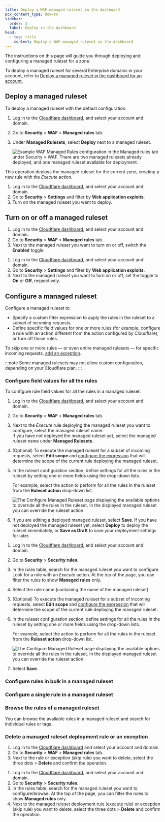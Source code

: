 ```yaml
---
title: Deploy a WAF managed ruleset in the dashboard
pcx_content_type: how-to
sidebar:
  order: 1
  label: Deploy in the dashboard
head:
  - tag: title
    content: Deploy a WAF managed ruleset in the dashboard
---
```



The instructions on this page will guide you through deploying and configuring a managed ruleset for a zone.

To deploy a managed ruleset for several Enterprise domains in your account, refer to [Deploy a managed ruleset in the dashboard for an account](/waf/account/managed-rulesets/deploy-dashboard/).

## Deploy a managed ruleset

To deploy a managed ruleset with the default configuration:

<Tabs syncKey="dashNewNav"> <TabItem label="Old dashboard">

1. Log in to the [Cloudflare dashboard](https://dash.cloudflare.com/), and select your account and domain.

2. Go to **Security** > **WAF** > **Managed rules** tab.

3. Under **Managed Rulesets**, select **Deploy** next to a managed ruleset.

   ![Example WAF Managed Rules configuration in the Managed rules tab under Security > WAF. There are two managed rulesets already deployed, and one managed ruleset available for deployment.](~/assets/images/waf/waf-managed-rules-tab.png)

This operation deploys the managed ruleset for the current zone, creating a new rule with the _Execute_ action.

</TabItem> <TabItem label="New dashboard" icon="rocket">

1. Log in to the [Cloudflare dashboard](https://dash.cloudflare.com), and select your account and domain.
2. Go to **Security** > **Settings** and filter by **Web application exploits**.
3. Turn on the managed ruleset you want to deploy.

</TabItem> </Tabs>

## Turn on or off a managed ruleset

<Tabs syncKey="dashNewNav"> <TabItem label="Old dashboard">

1. Log in to the [Cloudflare dashboard](https://dash.cloudflare.com/), and select your account and domain.
2. Go to **Security** > **WAF** > **Managed rules** tab.
3. Next to the managed ruleset you want to turn on or off, switch the **Enabled** toggle.

</TabItem> <TabItem label="New dashboard" icon="rocket">

1. Log in to the [Cloudflare dashboard](https://dash.cloudflare.com), and select your account and domain.
2. Go to **Security** > **Settings** and filter by **Web application exploits**.
3. Next to the managed ruleset you want to turn on or off, set the toggle to **On** or **Off**, respectively.

</TabItem> </Tabs>

## Configure a managed ruleset

Configure a managed ruleset to:

- Specify a custom filter expression to apply the rules in the ruleset to a subset of incoming requests.
- Define specific field values for one or more rules (for example, configure a rule with an action different from the action configured by Cloudflare), or turn off those rules.

To skip one or more rules — or even entire managed rulesets — for specific incoming requests, [add an exception](/waf/managed-rules/waf-exceptions/).

:::note
Some managed rulesets may not allow custom configuration, depending on your Cloudflare plan.
:::

### Configure field values for all the rules

To configure rule field values for all the rules in a managed ruleset:

<Tabs syncKey="dashNewNav"> <TabItem label="Old dashboard">

1. Log in to the [Cloudflare dashboard](https://dash.cloudflare.com/), and select your account and domain.

2. Go to **Security** > **WAF** > **Managed rules** tab.

3. Next to the _Execute_ rule deploying the managed ruleset you want to configure, select the managed ruleset name.<br/> If you have not deployed the managed ruleset yet, select the managed ruleset name under **Managed Rulesets**.

4. (Optional) To execute the managed ruleset for a subset of incoming requests, select **Edit scope** and [configure the expression](/ruleset-engine/rules-language/expressions/edit-expressions/) that will determine the scope of the current rule deploying the managed ruleset.

5. In the ruleset configuration section, define settings for all the rules in the ruleset by setting one or more fields using the drop-down lists.

   For example, select the action to perform for all the rules in the ruleset from the **Ruleset action** drop-down list.

   ![The Configure Managed Ruleset page displaying the available options to override all the rules in the ruleset. In the displayed managed ruleset you can override the ruleset action.](~/assets/images/waf/waf-configure-ruleset.png)

6. If you are editing a deployed managed ruleset, select **Save**. If you have not deployed the managed ruleset yet, select **Deploy** to deploy the ruleset immediately, or **Save as Draft** to save your deployment settings for later.

</TabItem> <TabItem label="New dashboard" icon="rocket">

1. Log in to the [Cloudflare dashboard](https://dash.cloudflare.com), and select your account and domain.

2. Go to **Security** > **Security rules**.

3. In the rules table, search for the managed ruleset you want to configure. Look for a rule with an _Execute_ action. At the top of the page, you can filter the rules to show **Managed rules** only.

4. Select the rule name (containing the name of the managed ruleset).

5. (Optional) To execute the managed ruleset for a subset of incoming requests, select **Edit scope** and [configure the expression](/ruleset-engine/rules-language/expressions/edit-expressions/) that will determine the scope of the current rule deploying the managed ruleset.

6. In the ruleset configuration section, define settings for all the rules in the ruleset by setting one or more fields using the drop-down lists.

   For example, select the action to perform for all the rules in the ruleset from the **Ruleset action** drop-down list.

   ![The Configure Managed Ruleset page displaying the available options to override all the rules in the ruleset. In the displayed managed ruleset you can override the ruleset action.](~/assets/images/waf/waf-configure-ruleset.png)

7. Select **Save**.

</TabItem> </Tabs>

### Configure rules in bulk in a managed ruleset

<Tabs syncKey="dashNewNav"> <TabItem label="Old dashboard">

<Render file="managed-rules-browse-zone" />

<Render file="managed-ruleset-configure-rules-in-bulk" />

</TabItem> <TabItem label="New dashboard" icon="rocket">

<Render file="managed-rules-browse-zone-new-nav" />

<Render file="managed-ruleset-configure-rules-in-bulk" />

</TabItem> </Tabs>

### Configure a single rule in a managed ruleset

<Tabs syncKey="dashNewNav"> <TabItem label="Old dashboard">

<Render file="managed-rules-browse-zone" />

<Render file="managed-ruleset-configure-single-rule" />

</TabItem> <TabItem label="New dashboard" icon="rocket">

<Render file="managed-rules-browse-zone-new-nav" />

<Render file="managed-ruleset-configure-single-rule" />

</TabItem> </Tabs>

### Browse the rules of a managed ruleset

You can browse the available rules in a managed ruleset and search for individual rules or tags.

<Tabs syncKey="dashNewNav"> <TabItem label="Old dashboard">

<Render file="managed-rules-browse-zone" />

</TabItem> <TabItem label="New dashboard" icon="rocket">

<Render file="managed-rules-browse-zone-new-nav" />

</TabItem> </Tabs>

### Delete a managed ruleset deployment rule or an exception

<Tabs syncKey="dashNewNav"> <TabItem label="Old dashboard">

1. Log in to the [Cloudflare dashboard](https://dash.cloudflare.com/) and select your account and domain.
2. Go to **Security** > **WAF** > **Managed rules** tab.
3. Next to the rule or exception (skip rule) you want to delete, select the three dots > **Delete** and confirm the operation.

</TabItem> <TabItem label="New dashboard" icon="rocket">

1. Log in to the [Cloudflare dashboard](https://dash.cloudflare.com), and select your account and domain.
2. Go to **Security** > **Security rules**.
3. In the rules table, search for the managed ruleset you want to configure/browse. At the top of the page, you can filter the rules to show **Managed rules** only.
4. Next to the managed ruleset deployment rule (execute rule) or exception (skip rule) you want to delete, select the three dots > **Delete** and confirm the operation.

</TabItem> </Tabs>
